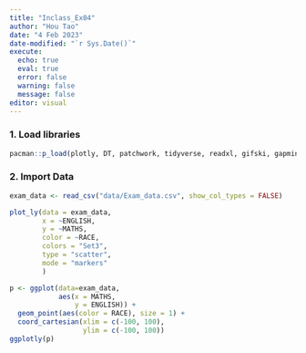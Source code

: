 ```yaml
---
title: "Inclass_Ex04"
author: "Hou Tao"
date: "4 Feb 2023"
date-modified: "`r Sys.Date()`"
execute: 
  echo: true
  eval: true
  error: false
  warning: false
  message: false
editor: visual
---
```


### 1. Load libraries

```r

pacman::p_load(plotly, DT, patchwork, tidyverse, readxl, gifski, gapminder)

```

### 2. Import Data

```r

exam_data <- read_csv("data/Exam_data.csv", show_col_types = FALSE)

```

```r
plot_ly(data = exam_data,
        x = ~ENGLISH,
        y = ~MATHS,
        color = ~RACE,
        colors = "Set3",
        type = "scatter",
        mode = "markers"
        )
```


```r
p <- ggplot(data=exam_data, 
            aes(x = MATHS,
                y = ENGLISH)) +
  geom_point(aes(color = RACE), size = 1) +
  coord_cartesian(xlim = c(-100, 100),
                  ylim = c(-100, 100))
ggplotly(p)
```

